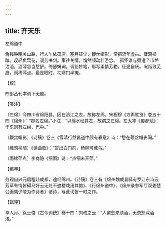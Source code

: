 ```yaml
---
---
---
```

title: 齐天乐
---



左绵道中





角残钟晚关山路，行人乍依孤店。塞月征尘，鞭丝帽影，常把流年虚占。藏鸦柳暗。叹轻负莺花，谩劳书剑。事往关情，悄然频动壮游念。　孤怀谁与强遣？市垆沽酒，酒薄怎当愁酽。倚瑟妍词，调铅妙笔，那写柔情芳艳。征途自厌。况烟敛芜痕，雨稀萍点。最是眠时，枕寒门半掩。

【校】

四部丛刊本调下无题。

【笺注】

〔左绵〕今四川省绵阳县。因在涪江之左，故称左绵。宋祝穆《方舆胜览》卷五十四《绵州》：“郡名左绵。”小注：“以绵水经其左，故谓之左绵。左太冲《蜀都赋》：于东则有左绵、巴中。”

〔鞭丝帽影〕《诗稿》卷三《雪晴行益昌道中颇有春意》诗：“愁在鞭丝帽影间。”

〔藏鸦柳暗〕《读曲歌》：“暂出白门前，杨柳可藏乌。”

〔雨稀萍点〕李商隐《细雨》诗：“点细未开萍。”

【编年】

务观自兴元启程赴成都，途经绵州。《诗稿》卷三有《绵州魏成县驿有罗江东诗云芳草有情皆碍马好云无处不遮楼戏用其韵》、《行绵州道中》、《绵州录参军厅观姜楚公画鹰少陵为作诗者》诸诗，与此词皆一时之作。

【辑评】

卓人月、徐士俊《古今词统》卷十四：刘改之云：“人道愁来须酒，无奈愁深酒浅。”